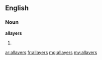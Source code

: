 ==English==

===Noun===
'''allayers'''

# {{plural of|allayer}}

[[ar:allayers]]
[[fr:allayers]]
[[mg:allayers]]
[[my:allayers]]